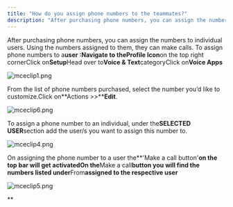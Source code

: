 ```yaml
---
title: "How do you assign phone numbers to the teammates?"
description: "After purchasing phone numbers, you can assign the numbers to individual users. Using the numbers assigned to them, they can make calls. To assign pho..."
---
```


After purchasing phone numbers, you can assign the numbers to individual users. Using the numbers assigned to them, they can make calls. To assign phone numbers to a**user :**Navigate to the**Profile Icon**on the top right cornerClick on**Setup**Head over to**Voice & Text**categoryClick on**Voice Apps**

![mceclip1.png](./images/mceclip1-4.png)

From the list of phone numbers purchased, select the number you’d like to customize.Click on**Actions >>****Edit**.

![mceclip6.png](./images/mceclip6-2.png)

To assign a phone number to an individual, under the**SELECTED USER**section add the user/s you want to assign this number to.

![mceclip4.png](./images/mceclip4-2.png)

On assigning the phone number to a user the**'Make a call button'**on the top bar will get activatedOn the**Make a call**button you will find the numbers listed under**From**assigned to the respective user**

![mceclip5.png](./images/mceclip5.png)

**
